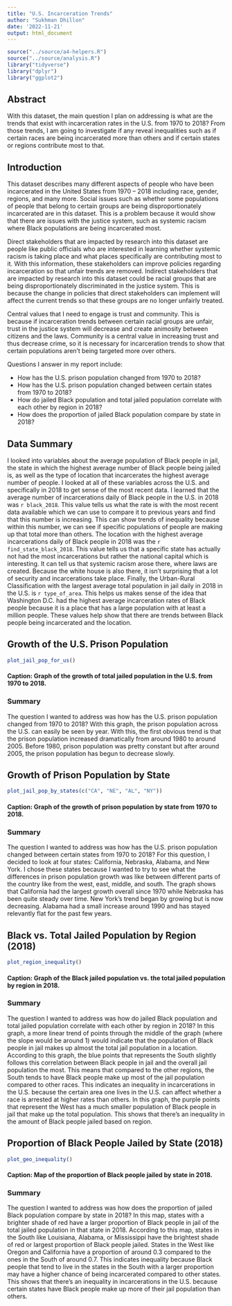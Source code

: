 ```yaml
---
title: "U.S. Incarceration Trends"
author: "Sukhman Dhillon"
date: '2022-11-21'
output: html_document
---
```


```r
source("../source/a4-helpers.R")
source("../source/analysis.R")
library("tidyverse")
library("dplyr")
library("ggplot2")
```

## Abstract 
With this dataset, the main question I plan on addressing is what are the trends that exist with incarceration rates in the U.S. from 1970 to 2018? From those trends, I am going to investigate if any reveal inequalities such as if certain races are being incarcerated more than others and if certain states or regions contribute most to that.

## Introduction 
This dataset describes many different aspects of people who have been incarcerated in the United States from 1970 – 2018 including race, gender, regions, and many more. Social issues such as whether some populations of people that belong to certain groups are being disproportionately incarcerated are in this dataset. This is a problem because it would show that there are issues with the justice system, such as systemic racism where Black populations are being incarcerated most.

Direct stakeholders that are impacted by research into this dataset are people like public officials who are interested in learning whether systemic racism is taking place and what places specifically are contributing most to it. With this information, these stakeholders can improve policies regarding incarceration so that unfair trends are removed. Indirect stakeholders that are impacted by research into this dataset could be racial groups that are being disproportionately discriminated in the justice system. This is because the change in policies that direct stakeholders can implement will affect the current trends so that these groups are no longer unfairly treated.

Central values that I need to engage is trust and community. This is because if incarceration trends between certain racial groups are unfair, trust in the justice system will decrease and create animosity between citizens and the laws. Community is a central value in increasing trust and thus decrease crime, so it is necessary for incarceration trends to show that certain populations aren’t being targeted more over others.

Questions I answer in my report include:

* How has the U.S. prison population changed from 1970 to 2018?
* How has the U.S. prison population changed between certain states from 1970 to 2018?
* How do jailed Black population and total jailed population correlate with each other by region in 2018?
* How does the proportion of jailed Black population compare by state in 2018?


## Data Summary 
I looked into variables about the average population of Black people in jail, the state in which the highest average number of Black people being jailed is, as well as the type of location that incarcerates the highest average number of people. I looked at all of these variables across the U.S. and specifically in 2018 to get sense of the most recent data. I learned that the average number of incarcerations daily of Black people in the U.S. in 2018 was `r black_2018`. This value tells us what the rate is with the most recent data available which we can use to compare it to previous years and find that this number is increasing. This can show trends of inequality because within this number, we can see if specific populations of people are making up that total more than others. The location with the highest average incarcerations daily of Black people in 2018 was the `r find_state_black_2018`. This value tells us that a specific state has actually not had the most incarcerations but rather the national capital which is interesting. It can tell us that systemic racism arose there, where laws are created. Because the white house is also there, it isn't surprising that a lot of security and incarcerations take place. Finally, the Urban-Rural Classification with the largest average total population in jail daily in 2018 in the U.S. is `r type_of_area`. This helps us makes sense of the idea that Washington D.C. had the highest average incarceration rates of Black people because it is a place that has a large population with at least a million people. These values help show that there are trends between Black people being incarcerated and the location.

## Growth of the U.S. Prison Population

```r
plot_jail_pop_for_us()
```

#### Caption: Graph of the growth of total jailed population in the U.S. from 1970 to 2018.

### Summary
The question I wanted to address was how has the U.S. prison population changed from 1970 to 2018? With this graph, the prison population across the U.S. can easily be seen by year. With this, the first obvious trend is that the prison population increased dramatically from around 1980 to around 2005. Before 1980, prison population was pretty constant but after around 2005, the prison population has begun to decrease slowly.

## Growth of Prison Population by State 

```r
plot_jail_pop_by_states(c("CA", "NE", "AL", "NY"))
```

#### Caption: Graph of the growth of prison population by state from 1970 to 2018.

### Summary
The question I wanted to address was how has the U.S. prison population changed between certain states from 1970 to 2018? For this question, I decided to look at four states: California, Nebraska, Alabama, and New York. I chose these states because I wanted to try to see what the differences in prison population growth was like between different parts of the country like from the west, east, middle, and south. The graph shows that California had the largest growth overall since 1970 while Nebraska has been quite steady over time. New York's trend began by growing but is now decreasing. Alabama had a small increase around 1990 and has stayed relevantly flat for the past few years.

## Black vs. Total Jailed Population by Region (2018)

```r
plot_region_inequality()
```

#### Caption: Graph of the Black jailed population vs. the total jailed population by region in 2018.

### Summary
The question I wanted to address was how do jailed Black population and total jailed population correlate with each other by region in 2018? In this graph, a more linear trend of points through the middle of the graph (where the slope would be around 1) would indicate that the population of Black people in jail makes up almost the total jail population in a location. According to this graph, the blue points that represents the South slightly follows this correlation between Black people in jail and the overall jail population the most. This means that compared to the other regions, the South tends to have Black people make up most of the jail population compared to other races. This indicates an inequality in incarcerations in the U.S. because the certain area one lives in the U.S. can affect whether a race is arrested at higher rates than others. In this graph, the purple points that represent the West has a much smaller population of Black people in jail that make up the total population. This shows that there's an inequality in the amount of Black people jailed based on region.

## Proportion of Black People Jailed by State (2018)

```r
plot_geo_inequality()
```

#### Caption: Map of the proportion of Black people jailed by state in 2018.

### Summary
The question I wanted to address was how does the proportion of jailed Black population compare by state in 2018? In this map, states with a brighter shade of red have a larger proportion of Black people in jail of the total jailed population in that state in 2018. According to this map, states in the South like Louisiana, Alabama, or Mississippi have the brightest shade of red or largest proportion of Black people jailed. States in the West like Oregon and California have a proportion of around 0.3 compared to the ones in the South of around 0.7. This indicates inequality because Black people that tend to live in the states in the South with a larger proportion may have a higher chance of being incarcerated compared to other states. This shows that there's an inequality in incarcerations in the U.S. because certain states have Black people make up more of their jail population than others.
